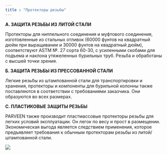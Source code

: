 ```yaml
---
title : "Протекторы резьбы"
---
```


**А. ЗАЩИТА РЕЗЬБЫ ИЗ ЛИТОЙ СТАЛИ**

Протекторы для ниппельного соединения и муфтового соединения, изготовленные из стальных отливок (60000 фунтов на квадратный дюйм при выращивании и 30000 фунтов на квадратный дюйм), соответствуют ASTM №. 27 сорта 60-30, с усиленными скобами для подъема и наклона утяжеленных бурильных труб. Резьба и обработаны с высшей точки зрения.

**Б. ЗАЩИТА РЕЗЬБЫ ИЗ ПРЕССОВАННОЙ СТАЛИ**

Легкие резьбы из штампованной стали для транспортировки и хранения, протекторы и компоненты для бурильной колонны также поставляются в соответствии с требованиями заказчика. Они образуются во всех размерах.

**C. ПЛАСТИКОВЫЕ ЗАЩИТЫ РЕЗЬБЫ**

PARVEEN также производит пластмассовые протекторы резьбы для легких условий эксплуатации. Он легок по весу и прост в размещении. Экономическая выгода является следствием применения, которое предъявляет требования к обычным протекторам резьбы из литой/штампованной стали.

<img src="./thread-protectors.png" />